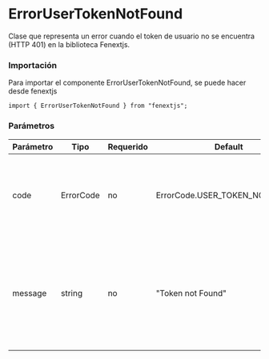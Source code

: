 # ErrorUserTokenNotFound

Clase que representa un error cuando el token de usuario no se encuentra (HTTP 401) en la biblioteca Fenextjs.

### Importación

Para importar el componente ErrorUserTokenNotFound, se puede hacer desde fenextjs

```tsx copy
import { ErrorUserTokenNotFound } from "fenextjs";
```

### Parámetros

| Parámetro | Tipo      | Requerido | Default                        | Descripcion                                                                                          |
| --------- | --------- | --------- | ------------------------------ | ---------------------------------------------------------------------------------------------------- |
| code      | ErrorCode | no        | ErrorCode.USER_TOKEN_NOT_FOUND | Código de error específico que indica que el token de usuario no fue encontrado.                     |
| message   | string    | no        | "Token not Found"              | Mensaje de error que describe la naturaleza del problema cuando el token de usuario no se encuentra. |
